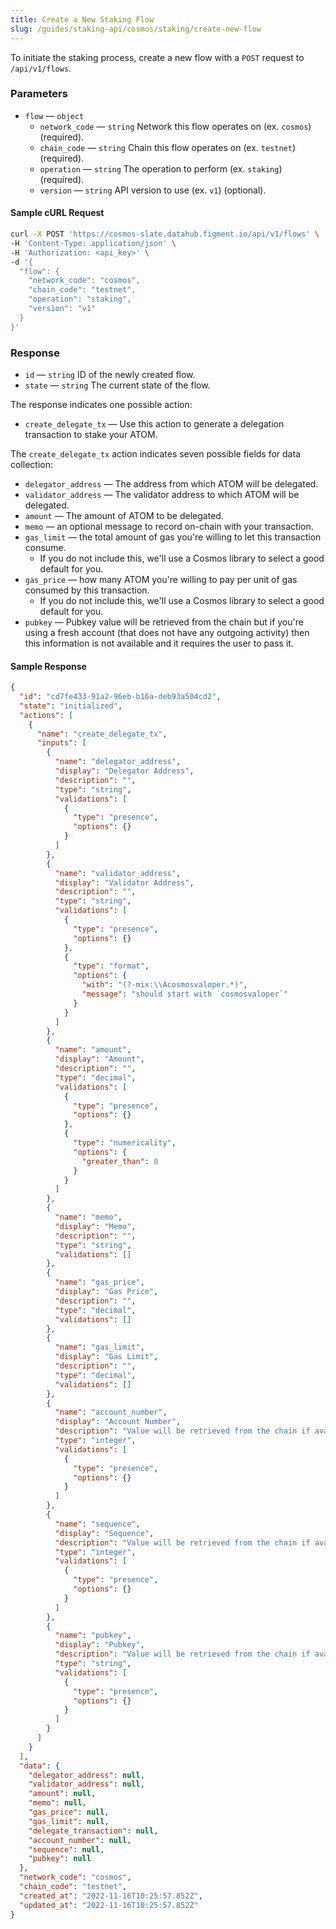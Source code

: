 ```yaml
---
title: Create a New Staking Flow
slug: /guides/staking-api/cosmos/staking/create-new-flow
---
```


To initiate the staking process, create a new flow with a `POST` request to `/api/v1/flows`.

### Parameters

- `flow` &mdash; `object`
  - `network_code` &mdash; `string` Network this flow operates on (ex. `cosmos`) (required).
  - `chain_code` &mdash; `string` Chain this flow operates on (ex. `testnet`) (required).
  - `operation` &mdash; `string` The operation to perform (ex. `staking`) (required).
  - `version` &mdash; `string` API version to use (ex. `v1`) (optional).

#### Sample cURL Request

```bash {5-10}
curl -X POST 'https://cosmos-slate.datahub.figment.io/api/v1/flows' \
-H 'Content-Type: application/json' \
-H 'Authorization: <api_key>' \
-d '{
  "flow": {
    "network_code": "cosmos",
    "chain_code": "testnet",
    "operation": "staking",
    "version": "v1"
  }
}'
```

### Response

- `id` &mdash; `string` ID of the newly created flow.
- `state` &mdash; `string` The current state of the flow.

The response indicates one possible action:

- `create_delegate_tx` &mdash; Use this action to generate a delegation transaction to stake your ATOM.

The `create_delegate_tx` action indicates seven possible fields for data collection:

- `delegator_address` &mdash; The address from which ATOM will be delegated.
- `validator_address` &mdash; The validator address to which ATOM will be delegated.
- `amount` &mdash; The amount of ATOM to be delegated.
- `memo` &mdash; an optional message to record on-chain with your transaction.
- `gas_limit` &mdash; the total amount of gas you're willing to let this transaction consume.
  - If you do not include this, we'll use a Cosmos library to select a good default for you.
- `gas_price` &mdash; how many ATOM you're willing to pay per unit of gas consumed by this transaction.
  - If you do not include this, we'll use a Cosmos library to select a good default for you.
- `pubkey` &mdash; Pubkey value will be retrieved from the chain but if you're using a fresh account (that does not have any outgoing activity) then this information is not available and it requires the user to pass it.

#### Sample Response

```json {3}
{
  "id": "cd7fe433-91a2-96eb-b16a-deb93a504cd2",
  "state": "initialized",
  "actions": [
    {
      "name": "create_delegate_tx",
      "inputs": [
        {
          "name": "delegator_address",
          "display": "Delegator Address",
          "description": "",
          "type": "string",
          "validations": [
            {
              "type": "presence",
              "options": {}
            }
          ]
        },
        {
          "name": "validator_address",
          "display": "Validator Address",
          "description": "",
          "type": "string",
          "validations": [
            {
              "type": "presence",
              "options": {}
            },
            {
              "type": "format",
              "options": {
                "with": "(?-mix:\\Acosmosvaloper.*)",
                "message": "should start with `cosmosvaloper`"
              }
            }
          ]
        },
        {
          "name": "amount",
          "display": "Amount",
          "description": "",
          "type": "decimal",
          "validations": [
            {
              "type": "presence",
              "options": {}
            },
            {
              "type": "numericality",
              "options": {
                "greater_than": 0
              }
            }
          ]
        },
        {
          "name": "memo",
          "display": "Memo",
          "description": "",
          "type": "string",
          "validations": []
        },
        {
          "name": "gas_price",
          "display": "Gas Price",
          "description": "",
          "type": "decimal",
          "validations": []
        },
        {
          "name": "gas_limit",
          "display": "Gas Limit",
          "description": "",
          "type": "decimal",
          "validations": []
        },
        {
          "name": "account_number",
          "display": "Account Number",
          "description": "Value will be retrieved from the chain if available",
          "type": "integer",
          "validations": [
            {
              "type": "presence",
              "options": {}
            }
          ]
        },
        {
          "name": "sequence",
          "display": "Sequence",
          "description": "Value will be retrieved from the chain if available",
          "type": "integer",
          "validations": [
            {
              "type": "presence",
              "options": {}
            }
          ]
        },
        {
          "name": "pubkey",
          "display": "Pubkey",
          "description": "Value will be retrieved from the chain if available",
          "type": "string",
          "validations": [
            {
              "type": "presence",
              "options": {}
            }
          ]
        }
      ]
    }
  ],
  "data": {
    "delegator_address": null,
    "validator_address": null,
    "amount": null,
    "memo": null,
    "gas_price": null,
    "gas_limit": null,
    "delegate_transaction": null,
    "account_number": null,
    "sequence": null,
    "pubkey": null
  },
  "network_code": "cosmos",
  "chain_code": "testnet",
  "created_at": "2022-11-16T10:25:57.852Z",
  "updated_at": "2022-11-16T10:25:57.852Z"
}
```
